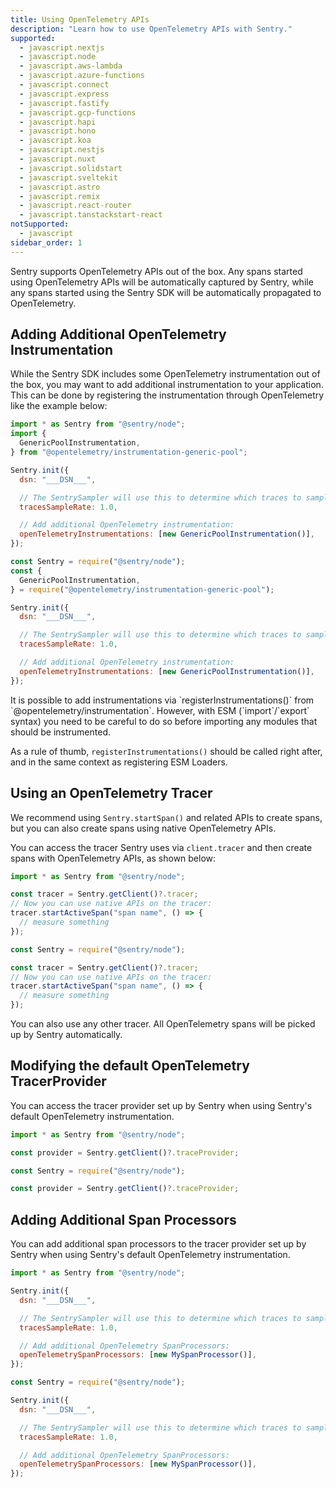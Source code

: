 ```yaml
---
title: Using OpenTelemetry APIs
description: "Learn how to use OpenTelemetry APIs with Sentry."
supported:
  - javascript.nextjs
  - javascript.node
  - javascript.aws-lambda
  - javascript.azure-functions
  - javascript.connect
  - javascript.express
  - javascript.fastify
  - javascript.gcp-functions
  - javascript.hapi
  - javascript.hono
  - javascript.koa
  - javascript.nestjs
  - javascript.nuxt
  - javascript.solidstart
  - javascript.sveltekit
  - javascript.astro
  - javascript.remix
  - javascript.react-router
  - javascript.tanstackstart-react
notSupported:
  - javascript
sidebar_order: 1
---
```


Sentry supports OpenTelemetry APIs out of the box. Any spans started using OpenTelemetry APIs will be automatically captured by Sentry, while any spans started using the Sentry SDK will be automatically propagated to OpenTelemetry.

## Adding Additional OpenTelemetry Instrumentation

While the Sentry SDK includes some OpenTelemetry instrumentation out of the box, you may want to add additional instrumentation to your application. This can be done by registering the instrumentation through OpenTelemetry like the example below:

```javascript {tabTitle: ESM} {12-13}
import * as Sentry from "@sentry/node";
import {
  GenericPoolInstrumentation,
} from "@opentelemetry/instrumentation-generic-pool";

Sentry.init({
  dsn: "___DSN___",

  // The SentrySampler will use this to determine which traces to sample
  tracesSampleRate: 1.0,

  // Add additional OpenTelemetry instrumentation:
  openTelemetryInstrumentations: [new GenericPoolInstrumentation()],
});
```
```javascript {tabTitle: CJS} {12-13}
const Sentry = require("@sentry/node");
const {
  GenericPoolInstrumentation,
} = require("@opentelemetry/instrumentation-generic-pool");

Sentry.init({
  dsn: "___DSN___",

  // The SentrySampler will use this to determine which traces to sample
  tracesSampleRate: 1.0,

  // Add additional OpenTelemetry instrumentation:
  openTelemetryInstrumentations: [new GenericPoolInstrumentation()],
});
```

<Alert>
  It is possible to add instrumentations via `registerInstrumentations()` from
  `@opentelemetry/instrumentation`. However, with ESM (`import`/`export` syntax)
  you need to be careful to do so before importing any modules that should be
  instrumented.

As a rule of thumb, `registerInstrumentations()` should be called right after, and in the same context as registering <PlatformLink to="/opentelemetry/custom-setup/#esm-loaders">ESM Loaders</PlatformLink>.

</Alert>

## Using an OpenTelemetry Tracer

We recommend using `Sentry.startSpan()` and related APIs to create spans, but you can also create spans using native OpenTelemetry APIs.

You can access the tracer Sentry uses via `client.tracer` and then create spans with OpenTelemetry APIs, as shown below:

```javascript {tabTitle: ESM}
import * as Sentry from "@sentry/node";

const tracer = Sentry.getClient()?.tracer;
// Now you can use native APIs on the tracer:
tracer.startActiveSpan("span name", () => {
  // measure something
});
```
```javascript {tabTitle: CJS}
const Sentry = require("@sentry/node");

const tracer = Sentry.getClient()?.tracer;
// Now you can use native APIs on the tracer:
tracer.startActiveSpan("span name", () => {
  // measure something
});
```

You can also use any other tracer. All OpenTelemetry spans will be picked up by Sentry automatically.

## Modifying the default OpenTelemetry TracerProvider

You can access the tracer provider set up by Sentry when using Sentry's default OpenTelemetry instrumentation.

```javascript {tabTitle: ESM}
import * as Sentry from "@sentry/node";

const provider = Sentry.getClient()?.traceProvider;
```
```javascript {tabTitle: CJS}
const Sentry = require("@sentry/node");

const provider = Sentry.getClient()?.traceProvider;
```

## Adding Additional Span Processors

You can add additional span processors to the tracer provider set up by Sentry when using Sentry's default OpenTelemetry instrumentation.

```javascript {tabTitle: ESM}
import * as Sentry from "@sentry/node";

Sentry.init({
  dsn: "___DSN___",

  // The SentrySampler will use this to determine which traces to sample
  tracesSampleRate: 1.0,

  // Add additional OpenTelemetry SpanProcessors:
  openTelemetrySpanProcessors: [new MySpanProcessor()],
});
```
```javascript {tabTitle: CJS}
const Sentry = require("@sentry/node");

Sentry.init({
  dsn: "___DSN___",

  // The SentrySampler will use this to determine which traces to sample
  tracesSampleRate: 1.0,

  // Add additional OpenTelemetry SpanProcessors:
  openTelemetrySpanProcessors: [new MySpanProcessor()],
});
```
